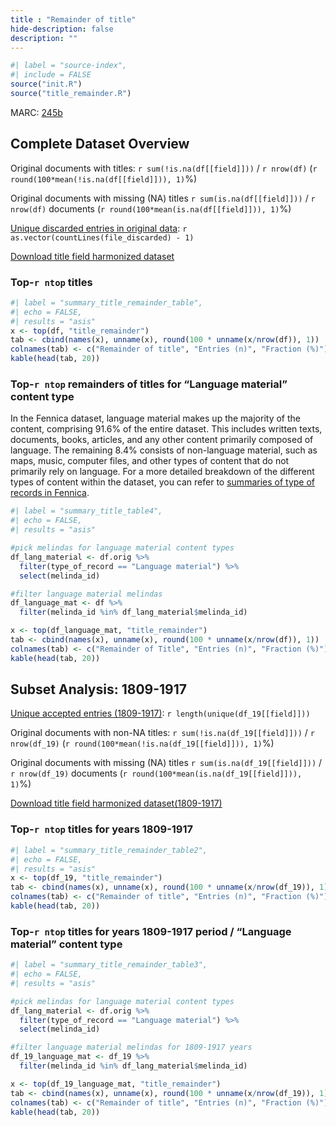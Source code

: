 ```yaml
---
title : "Remainder of title"
hide-description: false
description: ""
---
```


```r
#| label = "source-index",
#| include = FALSE
source("init.R")
source("title_remainder.R")
```

MARC: [245b](https://www.loc.gov/marc/bibliographic/bd245.html)


## Complete Dataset Overview

[Unique accepted entries]: `r length(unique(df[[field]]))`

Original documents with titles: `r sum(!is.na(df[[field]]))` / `r nrow(df)` (`r round(100*mean(!is.na(df[[field]])), 1)`%)

Original documents with missing (NA) titles `r sum(is.na(df[[field]]))` / `r nrow(df)` documents (`r round(100*mean(is.na(df[[field]])), 1)`%)

[Unique discarded entries in original data](dataTable/data_table.html?path=https://a3s.fi/swift/v1/AUTH_3c0ccb602fa24298a6fe3ae224ca022f/fennica-container/output.tables/title_remainder_discarded.csv): `r as.vector(countLines(file_discarded) - 1)`

[Download title field harmonized dataset](https://a3s.fi/swift/v1/AUTH_3c0ccb602fa24298a6fe3ae224ca022f/fennica-container/output.tables/title_remainder.csv)

### Top-`r ntop` titles

```r
#| label = "summary_title_remainder_table",
#| echo = FALSE,
#| results = "asis"
x <- top(df, "title_remainder")
tab <- cbind(names(x), unname(x), round(100 * unname(x/nrow(df)), 1))
colnames(tab) <- c("Remainder of title", "Entries (n)", "Fraction (%)")
kable(head(tab, 20))
```
### Top-`r ntop` remainders of titles for "Language material" content type 

In the Fennica dataset, language material makes up the majority of the content, comprising 91.6% of the entire dataset. This includes written texts, documents, books, articles, and any other content primarily composed of language. The remaining 8.4% consists of non-language material, such as maps, music, computer files, and other types of content that do not primarily rely on language. For a more detailed breakdown of the different types of content within the dataset, you can refer to [summaries of type of records in Fennica](https://fennica-fennica.rahtiapp.fi/content_type.html).

```r
#| label = "summary_title_table4",
#| echo = FALSE,
#| results = "asis"

#pick melindas for language material content types
df_lang_material <- df.orig %>%
  filter(type_of_record == "Language material") %>%
  select(melinda_id)

#filter language material melindas 
df_language_mat <- df %>%
  filter(melinda_id %in% df_lang_material$melinda_id)

x <- top(df_language_mat, "title_remainder")
tab <- cbind(names(x), unname(x), round(100 * unname(x/nrow(df)), 1))
colnames(tab) <- c("Remainder of Title", "Entries (n)", "Fraction (%)")
kable(head(tab, 20))
```

## Subset Analysis: 1809-1917

[Unique accepted entries (1809-1917)](dataTable/data_table.html?path=https://a3s.fi/swift/v1/AUTH_3c0ccb602fa24298a6fe3ae224ca022f/fennica-container/output.tables/title_remainder_accepted_19.csv): `r length(unique(df_19[[field]]))`

Original documents with non-NA titles: `r sum(!is.na(df_19[[field]]))` / `r nrow(df_19)` (`r round(100*mean(!is.na(df_19[[field]])), 1)`%)

Original documents with missing (NA) titles `r sum(is.na(df_19[[field]]))` / `r nrow(df_19)` documents (`r round(100*mean(is.na(df_19[[field]])), 1)`%)


[Download title field harmonized dataset(1809-1917)](https://a3s.fi/swift/v1/AUTH_3c0ccb602fa24298a6fe3ae224ca022f/fennica-container/output.tables/title_remainder_19.csv)

### Top-`r ntop` titles for years 1809-1917  

```r
#| label = "summary_title_remainder_table2",
#| echo = FALSE,
#| results = "asis"
x <- top(df_19, "title_remainder")
tab <- cbind(names(x), unname(x), round(100 * unname(x/nrow(df_19)), 1))
colnames(tab) <- c("Remainder of title", "Entries (n)", "Fraction (%)")
kable(head(tab, 20))
```


### Top-`r ntop` titles for years 1809-1917 period / "Language material" content type 

```r
#| label = "summary_title_remainder_table3",
#| echo = FALSE,
#| results = "asis"

#pick melindas for language material content types
df_lang_material <- df.orig %>%
  filter(type_of_record == "Language material") %>%
  select(melinda_id)

#filter language material melindas for 1809-1917 years 
df_19_language_mat <- df_19 %>%
  filter(melinda_id %in% df_lang_material$melinda_id)

x <- top(df_19_language_mat, "title_remainder")
tab <- cbind(names(x), unname(x), round(100 * unname(x/nrow(df_19)), 1))
colnames(tab) <- c("Remainder of title", "Entries (n)", "Fraction (%)")
kable(head(tab, 20))
```